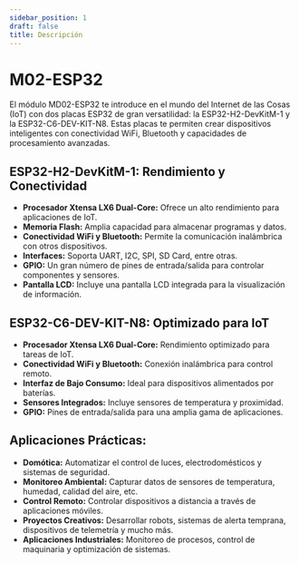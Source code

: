 ```yaml
---
sidebar_position: 1
draft: false
title: Descripción
---
```


# M02-ESP32


El módulo MD02-ESP32 te introduce en el mundo del Internet de las Cosas (IoT) con dos placas ESP32 de gran versatilidad: la ESP32-H2-DevKitM-1 y la ESP32-C6-DEV-KIT-N8.  Estas placas te permiten crear dispositivos inteligentes con conectividad WiFi, Bluetooth y capacidades de procesamiento avanzadas.

## **ESP32-H2-DevKitM-1:  Rendimiento y Conectividad**

* **Procesador Xtensa LX6 Dual-Core:**  Ofrece un alto rendimiento para aplicaciones de IoT.
* **Memoria Flash:**  Amplia capacidad para almacenar programas y datos.
* **Conectividad WiFi y Bluetooth:**  Permite la comunicación inalámbrica con otros dispositivos.
* **Interfaces:**  Soporta UART, I2C, SPI, SD Card, entre otras.
* **GPIO:**  Un gran número de pines de entrada/salida para controlar componentes y sensores.
* **Pantalla LCD:**  Incluye una pantalla LCD integrada para la visualización de información.

## **ESP32-C6-DEV-KIT-N8:  Optimizado para IoT**

* **Procesador Xtensa LX6 Dual-Core:**  Rendimiento optimizado para tareas de IoT.
* **Conectividad WiFi y Bluetooth:**  Conexión inalámbrica para control remoto.
* **Interfaz de Bajo Consumo:**  Ideal para dispositivos alimentados por baterías.
* **Sensores Integrados:**  Incluye sensores de temperatura y proximidad.
* **GPIO:**  Pines de entrada/salida para una amplia gama de aplicaciones.

## **Aplicaciones Prácticas:**

* **Domótica:**  Automatizar el control de luces, electrodomésticos y sistemas de seguridad.
* **Monitoreo Ambiental:**  Capturar datos de sensores de temperatura, humedad, calidad del aire, etc.
* **Control Remoto:**  Controlar dispositivos a distancia a través de aplicaciones móviles.
* **Proyectos Creativos:**  Desarrollar robots, sistemas de alerta temprana, dispositivos de telemetría y mucho más.
* **Aplicaciones Industriales:**  Monitoreo de procesos, control de maquinaria y optimización de sistemas.